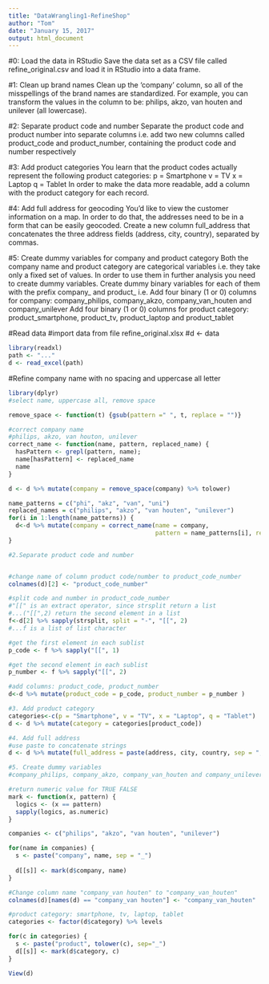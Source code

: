 ```yaml
---
title: "DataWrangling1-RefineShop"
author: "Tom"
date: "January 15, 2017"
output: html_document
---
```

 

#0: Load the data in RStudio
Save the data set as a CSV file called refine_original.csv and load it in RStudio into a data frame.

#1: Clean up brand names
Clean up the 'company' column, so all of the misspellings of the brand names are standardized. For example, you can transform the values in the column to be: philips, akzo, van houten and unilever (all lowercase).

#2: Separate product code and number
Separate the product code and product number into separate columns i.e. add two new columns called product_code and product_number, containing the product code and number respectively

#3: Add product categories
You learn that the product codes actually represent the following product categories:
p = Smartphone
v = TV
x = Laptop
q = Tablet
In order to make the data more readable, add a column with the product category for each record.

#4: Add full address for geocoding
You'd like to view the customer information on a map. In order to do that, the addresses need to be in a form that can be easily geocoded. Create a new column full_address that concatenates the three address fields (address, city, country), separated by commas.
 
#5: Create dummy variables for company and product category
Both the company name and product category are categorical variables i.e. they take only a fixed set of values. In order to use them in further analysis you need to create dummy variables. Create dummy binary variables for each of them with the prefix company_ and product_ i.e.
Add four binary (1 or 0) columns for company: company_philips, company_akzo, company_van_houten and company_unilever
Add four binary (1 or 0) columns for product category: product_smartphone, product_tv, product_laptop and product_tablet

#Read data
#import data from file refine_original.xlsx
#d <- data
```r
library(readxl)
path <- "..."
d <- read_excel(path)
```

#Refine company name with no spacing and uppercase all letter
```r
library(dplyr)
#select name, uppercase all, remove space

remove_space <- function(t) {gsub(pattern =" ", t, replace = "")}

#correct company name
#philips, akzo, van houton, unilever
correct_name <- function(name, pattern, replaced_name) {
  hasPattern <- grepl(pattern, name);
  name[hasPattern] <- replaced_name
  name
}

d <- d %>% mutate(company = remove_space(company) %>% tolower)

name_patterns = c("phi", "akz", "van", "uni")
replaced_names = c("philips", "akzo", "van houten", "unilever") 
for(i in 1:length(name_patterns)) {
  d<-d %>% mutate(company = correct_name(name = company,
                                         pattern = name_patterns[i], replaced_name = replaced_names[i]))
}

```

```r
#2.Separate product code and number


#change name of column product code/number to product_code_number
colnames(d)[2] <- "product_code_number"

#split code and number in product_code_number
#"[[" is an extract operator, since strsplit return a list
#...("[[",2) return the second element in a list
f<-d[2] %>% sapply(strsplit, split = "-", "[[", 2)
#...f is a list of list character

#get the first element in each sublist
p_code <- f %>% sapply("[[", 1)

#get the second element in each sublist
p_number <- f %>% sapply("[[", 2)

#add columns: product_code, product_number
d<-d %>% mutate(product_code = p_code, product_number = p_number )
```

```r
#3. Add product category
categories<-c(p = "Smartphone", v = "TV", x = "Laptop", q = "Tablet")
d <- d %>% mutate(category = categories[product_code])

```

```r
#4. Add full address
#use paste to concatenate strings
d <- d %>% mutate(full_address = paste(address, city, country, sep = ","))

```

```r
#5. Create dummy variables
#company_philips, company_akzo, company_van_houten and company_unilever

#return numeric value for TRUE FALSE
mark <- function(x, pattern) {
  logics <- (x == pattern)
  sapply(logics, as.numeric)
}

companies <- c("philips", "akzo", "van houten", "unilever")

for(name in companies) {
  s <- paste("company", name, sep = "_")
 
  d[[s]] <- mark(d$company, name)
}

#Change column name "company_van houten" to "company_van_houten"
colnames(d)[names(d) == "company_van houten"] <- "company_van_houten"

#product category: smartphone, tv, laptop, tablet
categories <- factor(d$category) %>% levels

for(c in categories) {
  s <- paste("product", tolower(c), sep="_")
  d[[s]] <- mark(d$category, c)
}

View(d)
```


